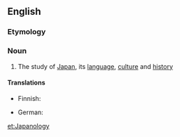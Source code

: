 ==English==

===Etymology===
{{suffix|Japan|ology}}

===Noun===
{{wikipedia}}
{{en-noun|-}}

# The study of [[Japan]], its [[language]], [[culture]] and [[history]]

====Translations====
{{trans-top|the study of Japan}}
* Finnish: {{t|fi|japanologia}}
{{trans-mid}}
* German: {{t|de|Japanologie|f}}
{{trans-bottom}}

[[et:Japanology]]